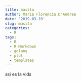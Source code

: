 ```yaml
---
title: masita
author: María Florencia D'Andrea
date: '2019-03-10'
slug: masita
categories:
  - R
tags:
  - R
  - R Markdown
  - golang
  - plot
  - templates
---
```



asi es la vida
